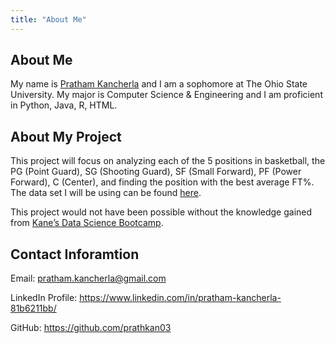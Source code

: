 ```yaml
---
title: "About Me"
---
```

## About Me
My name is [Pratham Kancherla](https://github.com/prathkan03) and I am a sophomore at The Ohio State University. My major is Computer Science & Engineering and I am proficient in Python, Java, R, HTML.

## About My Project
This project will focus on analyzing each of the 5 positions in basketball, the PG (Point Guard), SG (Shooting Guard), SF (Small Forward), PF (Power Forward), C (Center), and finding the position with the best average FT%. The data set I will be using can be found [here](https://www.fantasypros.com/nba/stats/avg-overall.php). 

This project would not have been possible without the knowledge gained from [Kane's Data Science Bootcamp](https://bootcamp.davidkane.info).

## Contact Inforamtion
Email: [pratham.kancherla@gmail.com](https://mail.google.com/)

LinkedIn Profile: [https://www.linkedin.com/in/pratham-kancherla-81b6211bb/](https://www.linkedin.com/in/pratham-kancherla-81b6211bb/)

GitHub: [https://github.com/prathkan03](https://github.com/prathkan03)
